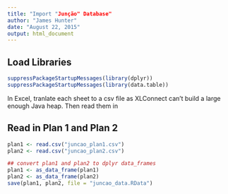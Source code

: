 ```yaml
---
title: "Import "Junção" Database"
author: "James Hunter"
date: "August 22, 2015"
output: html_document
---
```


Load Libraries
--------------
```r
suppressPackageStartupMessages(library(dplyr))
suppressPackageStartupMessages(library(data.table))
```

In Excel, tranlate each sheet to a csv file as XLConnect can't build a large enough Java heap. Then read them in 

Read in Plan 1 and Plan 2
-------------------------
```r
plan1 <- read.csv("juncao_plan1.csv")
plan2 <- read.csv("juncao_plan2.csv")

## convert plan1 and plan2 to dplyr data_frames
plan1 <- as_data_frame(plan1)
plan2 <- as_data_frame(plan2)
save(plan1, plan2, file = "juncao_data.RData")
```



